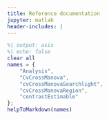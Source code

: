 ```yaml
---
title: Reference documentation
jupyter: matlab
header-includes: |
---
```


```matlab
%| output: asis
%| echo: false
clear all
names = {
    "Analysis",
    "CvCrossManova",
    "cvCrossManovaSearchlight",
    "cvCrossManovaRegion",
    "contrastEstimable"
};
helpToMarkdown(names)
```
